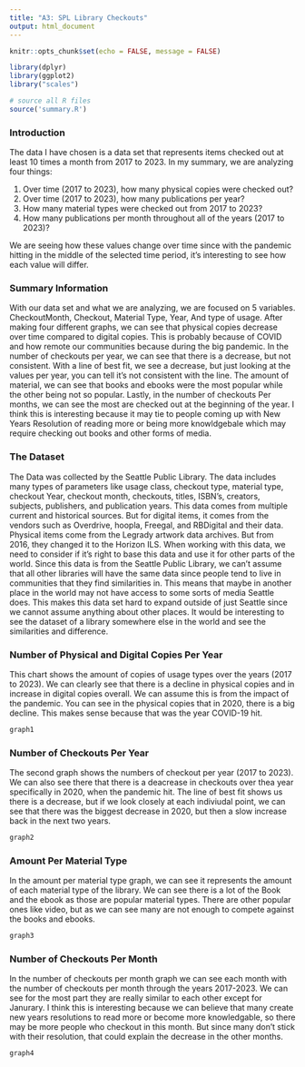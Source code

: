 ```yaml
---
title: "A3: SPL Library Checkouts"
output: html_document
---
```


```r
knitr::opts_chunk$set(echo = FALSE, message = FALSE)

library(dplyr)
library(ggplot2)
library("scales")

# source all R files
source('summary.R')
```
### Introduction

The data I have chosen is a data set that represents items checked out at least 10 times a month from 2017 to 2023. In my summary, we are analyzing four things:

1. Over time (2017 to 2023), how many physical copies were checked out?
2. Over time (2017 to 2023), how many publications per year?
3. How many material types were checked out from 2017 to 2023?
4. How many publications per month throughout all of the years (2017 to 2023)?


We are seeing how these values change over time since with the pandemic hitting in the middle of the selected time period, it's interesting to see how each value will differ.  


### Summary Information

With our data set and what we are analyzing, we are focused on 5 variables. CheckoutMonth, Checkout, Material Type, Year, And type of usage. After making four different graphs, we can see that physical copies decrease over time compared to digital copies. This is probably because of COVID and how remote our communities because during the big pandemic. In the number of checkouts per year, we can see that there is a decrease, but not consistent. With a line of best fit, we see a decrease, but just looking at the values per year, you can tell it's not consistent with the line. The amount of material, we can see that books and ebooks were the most popular while the other being not so popular. Lastly, in the number of checkouts Per months, we can see the most are checked out at the beginning of the year. I think this is interesting because it may tie to people coming up with New Years Resolution of reading more or being more knowldgebale which may require checking out books and other forms of media. 


### The Dataset

The Data was collected by the Seattle Public Library. The data includes many types of parameters like usage class, checkout type, material type, checkout Year, checkout month, checkouts, titles, ISBN's, creators, subjects, publishers, and publication years. This data comes from multiple current and historical sources. But for digital items, it comes from the vendors such as Overdrive, hoopla, Freegal, and RBDigital and their data. Physical items come from the Legrady artwork data archives. But from 2016, they changed it to the Horizon ILS. When working with this data, we need to consider if it's right to base this data and use it for other parts of the world. Since this data is from the Seattle Public Library, we can't assume that all other libraries will have the same data since people tend to live in communities that they find similarities in. This means that maybe in another place in the world may not have access to some sorts of media Seattle does. This makes this data set hard to expand outside of just Seattle since we cannot assume anything about other places. It would be interesting to see the dataset of a library somewhere else in the world and see the similarities and difference. 

### Number of Physical and Digital Copies Per Year

This chart shows the amount of copies of usage types over the years (2017 to 2023). We can clearly see that there is a decline in physical copies and in increase in digital copies overall. We can assume this is from the impact of the pandemic. You can see in the physical copies that in 2020, there is a big decline. This makes sense because that was the year COVID-19 hit. 

```r
graph1
```

### Number of Checkouts Per Year

The second graph shows the numbers of checkout per year (2017 to 2023). We can also see there that there is a deacrease in checkouts over thea year specifically in 2020, when the pandemic hit. The line of best fit shows us there is a decrease, but if we look closely at each indiviudal point, we can see that there was the biggest decrease in 2020, but then a slow increase back in the next two years. 

```r
graph2
```

### Amount Per Material Type

In the amount per material type graph, we can see it represents the amount of each material type of the library. We can see there is a lot of the Book and the ebook as those are popular material types. There are other popular ones like video, but as we can see many are not enough to compete against the books and ebooks. 

```r
graph3
```

### Number of Checkouts Per Month

In the number of checkouts per month graph we can see each month with the number of checkouts per month through the years 2017-2023. We can see for the most part they are really similar to each other except for Janurary. I think this is interesting because we can believe that many create new years resolutions to read more or become more knowledgable, so there may be more people who checkout in this month. But since many don't stick with their resolution, that could explain the decrease in the other months.

```r
graph4
```

